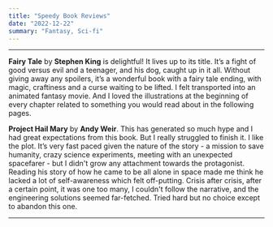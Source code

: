 ```yaml
---
title: "Speedy Book Reviews"
date: "2022-12-22"
summary: "Fantasy, Sci-fi"
---
```


---

**Fairy Tale** by **Stephen King** is delightful! It lives up to its title. It’s a fight of good versus evil and a teenager, and his dog, caught up in it all. Without giving away any spoilers, it’s a wonderful book with a fairy tale ending, with magic, craftiness and a curse waiting to be lifted. I felt transported into an animated fantasy movie. And I loved the illustrations at the beginning of every chapter related to something you would read about in the following pages.

**Project Hail Mary** by **Andy Weir**. This has generated so much hype and I had great expectations from this book. But I really struggled to finish it. I like the plot. It’s very fast paced given the nature of the story - a mission to save humanity, crazy science experiments, meeting with an unexpected spacefarer - but I didn't grow any attachment towards the protagonist. Reading his story of how he came to be all alone in space made me think he lacked a lot of self-awareness which felt off-putting. Crisis after crisis, after a certain point, it was one too many, I couldn't follow the narrative, and the engineering solutions seemed far-fetched. Tried hard but no choice except to abandon this one.

---
